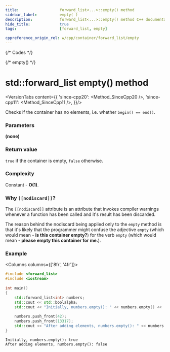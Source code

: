 ```yaml
---
title:					forward_list<...>::empty() method
sidebar_label:			empty( )
description:			forward_list<...>::empty() method C++ documentation
hide_title:				true
tags:					[forward_list, empty]

cppreference_origin_rel: w/cpp/container/forward_list/empty
---
```



{/* Codes */}

{/* empty() */}

# std::forward_list empty() method

<VersionTabs content={{
	'since-cpp20': <Method_SinceCpp20 />,
	'since-cpp11': <Method_SinceCpp11 />,
}}/>


Checks if the container has no elements, i.e. whether `begin() == end()`.

### Parameters

**(none)**

### Return value

`true` if the container is empty, `false` otherwise.

### Complexity

Constant - **O(1)**.

### Why `[[nodiscard]]`?

The `[[nodiscard]]` attribute is an attribute that invokes compiler warnings whenever
a function has been called and it's result has been discarded.

The reason behind the nodiscard being applied only to the `empty` method is that
it's likely that the programmer might confuse the adjective `empty` (which would mean - **is this container empty?**) for the verb `empty` (which would mean - **please empty this container for me.**).

### Example

<Columns columns={['8fr', '4fr']}>
<div>

```cpp title='Main.cpp' showLineNumbers
#include <forward_list>
#include <iostream>
 
int main()
{
    std::forward_list<int> numbers;
    std::cout << std::boolalpha;
    std::cout << "Initially, numbers.empty(): " << numbers.empty() << '\n';
 
    numbers.push_front(42);
    numbers.push_front(13317); 
    std::cout << "After adding elements, numbers.empty(): " << numbers.empty() << '\n';
}
```

</div>
<div>

```plaintext title="Output"
Initially, numbers.empty(): true
After adding elements, numbers.empty(): false
```

</div>
</Columns>
